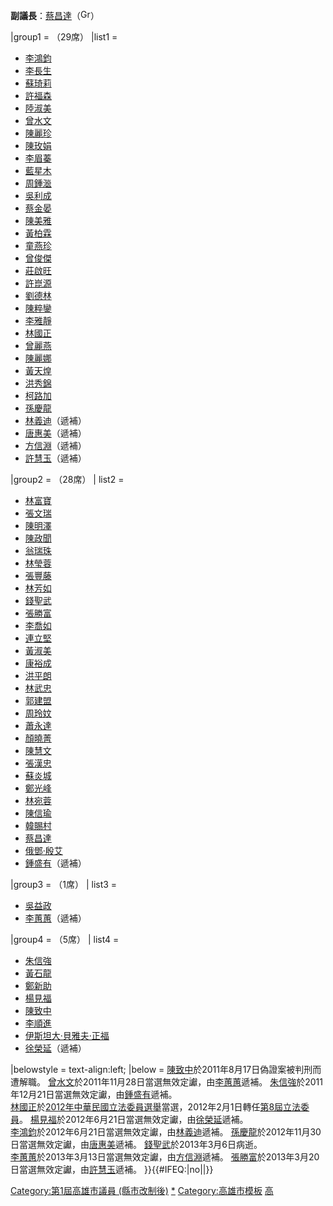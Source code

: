 {{Navbox
|name       = 第1屆高雄市議員
|title      = {{flagicon|高雄市}} 第1屆[[高雄市議員]]
|image      = [[File:Flag of Kaohsiung City.svg|100px|高雄市市旗]]
|state      = {{{state<includeonly>|collapsed</includeonly>}}}
|listclass  = hlist
|groupstyle = width:25%; text-align:left;
|above = '''議長'''：[[許崑源]]（[[File:Emblem of the Kuomintang.svg|16px]]）{{.w}}'''副議長'''：[[蔡昌達]]（[[File:Green Island with White Cross.svg|16px]]）

|group1 = {{KMT}}（29席）
|list1  =
* [[李鴻鈞 (高雄)|李鴻鈞]]{{Sup|6}}
* [[李長生]]
* [[蘇琦莉]]
* [[許福森]]
* [[陸淑美]]
* [[曾水文]]{{Sup|2}} 
* [[陳麗珍 (高雄市政治人物)|陳麗珍]]
* [[陳玫娟]]
* [[李眉蓁]]
* [[藍星木]]
* [[周鍾㴴]]
* [[吳利成]]
* [[蔡金晏]]
* [[陳美雅]]
* [[黃柏霖]]
* [[童燕珍]]
* [[曾俊傑]]
* [[莊啟旺]]
* [[許崑源]]
* [[劉德林]]
* [[陳粹鑾]]
* [[李雅靜]]
* [[林國正]]{{Sup|4}}
* [[曾麗燕]]
* [[陳麗娜 (政治人物)|陳麗娜]]
* [[黃天煌]]
* [[洪秀錦]]
* [[柯路加]]
* [[孫慶龍]]{{Sup|7}}
* [[林義迪]]（遞補）
* [[唐惠美]]（遞補）
* [[方信淵]]（遞補）
* [[許慧玉]]（遞補）

|group2    = {{DPP}}（28席）
| list2     = 
* [[林富寶]]
* [[張文瑞]]
* [[陳明澤]]
* [[陳政聞]]
* [[翁瑞珠]]
* [[林瑩蓉]]
* [[張豐藤]]
* [[林芳如]]
* [[錢聖武]]{{Sup|8}}
* [[張勝富]]{{Sup|10}}
* [[李喬如]]
* [[連立堅]]
* [[黃淑美]]
* [[康裕成]]
* [[洪平朗]]
* [[林武忠]]
* [[郭建盟]]
* [[周玲妏]]
* [[蕭永達]]
* [[顏曉菁]]
* [[陳慧文]]
* [[張漢忠 (台灣)|張漢忠]]
* [[蘇炎城]]
* [[鄭光峰]]
* [[林宛蓉]]
* [[陳信瑜]]
* [[韓賜村]]
* [[蔡昌達]]
* [[俄鄧·殷艾]]
* [[鍾盛有]]（遞補）

|group3     = {{PFP}}（1席）
| list3     = 
* [[吳益政]]
* [[李蕙蕙]]{{Sup|9}}（遞補）

|group4     = {{NONP}}（5席） 
| list4     =
* [[朱信強]]{{Sup|3}}
* [[黃石龍]]
* [[鄭新助]]
* [[楊見福]]{{Sup|5}}
* [[陳致中]]{{Sup|1}}
* [[李順進]]
* [[伊斯坦大·貝雅夫·正福]]
* [[徐榮延]]（遞補）

|belowstyle = text-align:left;
|below      = {{Sup|1}} [[陳致中]]於2011年8月17日偽證案被判刑而遭解職。 {{Sup|2}} [[曾水文]]於2011年11月28日當選無效定讞，由[[李蕙蕙]]遞補。 {{Sup|3}} [[朱信強]]於2011年12月21日當選無效定讞，由[[鍾盛有]]遞補。<br>{{Sup|4}} [[林國正]]於[[2012年中華民國立法委員選舉]]當選，2012年2月1日轉任[[第8屆中華民國立法委員名單|第8屆立法委員]]。 {{Sup|5}} [[楊見福]]於2012年6月21日當選無效定讞，由[[徐榮延]]遞補。<br>{{Sup|6}} [[李鴻鈞 (高雄)|李鴻鈞]]於2012年6月21日當選無效定讞，由[[林義迪]]遞補。 {{Sup|7}} [[孫慶龍]]於2012年11月30日當選無效定讞，由[[唐惠美]]遞補。 {{Sup|8}} [[錢聖武]]於2013年3月6日病逝。<br>{{Sup|9}} [[李蕙蕙]]於2013年3月13日當選無效定讞，由[[方信淵]]遞補。 {{Sup|10}} [[張勝富]]於2013年3月20日當選無效定讞，由[[許慧玉]]遞補。 
}}<includeonly>{{#IFEQ:{{{cat}}}|no||[[Category:第1屆高雄市議員 (縣市改制後)]]}}</includeonly><noinclude>
[[Category:第1屆高雄市議員 (縣市改制後)|*]]
[[Category:高雄市模板]]
[[Category:台灣政治導航模板|高]]
</noinclude>